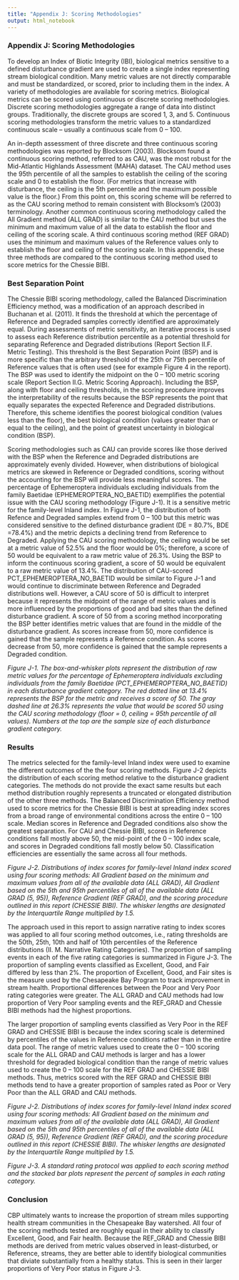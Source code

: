 ```yaml
---
title: "Appendix J: Scoring Methodologies"
output: html_notebook
---
```


### Appendix J: Scoring Methodologies

To develop an Index of Biotic Integrity (IBI), biological metrics sensitive to a defined disturbance gradient are used to create a single index representing stream biological condition. Many metric values are not directly comparable and must be standardized, or scored, prior to including them in the index. A variety of methodologies are available for scoring metrics. Biological metrics can be scored using continuous or discrete scoring methodologies. Discrete scoring methodologies aggregate a range of data into distinct groups. Traditionally, the discrete groups are scored 1, 3, and 5. Continuous scoring methodologies transform the metric values to a standardized continuous scale – usually a continuous scale from 0 – 100.

An in-depth assessment of three discrete and three continuous scoring methodologies was reported by Blocksom (2003). Blocksom found a continuous scoring method, referred to as CAU, was the most robust for the Mid-Atlantic Highlands Assessment (MAHA) dataset. The CAU method uses the 95th percentile of all the samples to establish the ceiling of the scoring scale and 0 to establish the floor. (For metrics that increase with disturbance, the ceiling is the 5th percentile and the maximum possible value is the floor.) From this point on, this scoring scheme will be referred to as the CAU scoring method to remain consistent with Blocksom’s (2003) terminology. Another common continuous scoring methodology called the All Gradient method (ALL GRAD) is similar to the CAU method but uses the minimum and maximum value of all the data to establish the floor and ceiling of the scoring scale. A third continuous scoring method (REF GRAD) uses the minimum and maximum values of the Reference values only to establish the floor and ceiling of the scoring scale. In this appendix, these three methods are compared to the continuous scoring method used to score metrics for the Chessie BIBI.

### Best Separation Point

The Chessie BIBI scoring methodology, called the Balanced Discrimination Efficiency method, was a modification of an approach described in Buchanan et al. (2011). It finds the threshold at which the percentage of Reference and Degraded samples correctly identified are approximately equal. During assessments of metric sensitivity, an iterative process is used to assess each Reference distribution percentile as a potential threshold for separating Reference and Degraded distributions (Report Section II.F. Metric Testing). This threshold is the Best Separation Point (BSP) and is more specific than the arbitrary threshold of the 25th or 75th percentile of Reference values that is often used (see for example Figure 4 in the report). The BSP was used to identify the midpoint on the 0 – 100 metric scoring scale (Report Section II.G. Metric Scoring Approach). Including the BSP, along with floor and ceiling thresholds, in the scoring procedure improves the interpretability of the results because the BSP represents the point that equally separates the expected Reference and Degraded distributions. Therefore, this scheme identifies the poorest biological condition (values less than the floor), the best biological condition (values greater than or equal to the ceiling), and the point of greatest uncertainty in biological condition (BSP).

Scoring methodologies such as CAU can provide scores like those derived with the BSP when the Reference and Degraded distributions are approximately evenly divided. However, when distributions of biological metrics are skewed in Reference or Degraded conditions, scoring without the accounting for the BSP will provide less meaningful scores. The percentage of Ephemeroptera individuals excluding individuals from the family Baetidae (EPHEMEROPTERA_NO_BAETID) exemplifies the potential issue with the CAU scoring methodology (Figure J-1). It is a sensitive metric for the family-level Inland index. In Figure J-1, the distribution of both Refence and Degraded samples extend from 0 – 100 but this metric was considered sensitive to the defined disturbance gradient (DE = 80.7%, BDE =78.4%) and the metric depicts a declining trend from Reference to Degraded. Applying the CAU scoring methodology, the ceiling would be set at a metric value of 52.5% and the floor would be 0%; therefore, a score of 50 would be equivalent to a raw metric value of 26.3%. Using the BSP to inform the continuous scoring gradient, a score of 50 would be equivalent to a raw metric value of 13.4%. The distribution of CAU-scored PCT_EPHEMEROPTERA_NO_BAETID would be similar to Figure J-1 and would continue to discriminate between Reference and Degraded distributions well. However, a CAU score of 50 is difficult to interpret because it represents the midpoint of the range of metric values and is more influenced by the proportions of good and bad sites than the defined disturbance gradient. A score of 50 from a scoring method incorporating the BSP better identifies metric values that are found in the middle of the disturbance gradient. As scores increase from 50, more confidence is gained that the sample represents a Reference condition. As scores decrease from 50, more confidence is gained that the sample represents a Degraded condition.

*Figure J-1. The box-and-whisker plots represent the distribution of raw metric values for the percentage of Ephemeroptera individuals excluding individuals from the family Baetidae (PCT_EPHEMEROPTERA_NO_BAETID) in each disturbance gradient category. The red dotted line at 13.4% represents the BSP for the metric and receives a score of 50. The gray dashed line at 26.3% represents the value that would be scored 50 using the CAU scoring methodology (floor = 0, ceiling = 95th percentile of all values). Numbers at the top are the sample size of each disturbance gradient category.*

### Results

The metrics selected for the family-level Inland index were used to examine the different outcomes of the the four scoring methods. Figure J-2 depicts the distribution of each scoring method relative to the disturbance gradient categories. The methods do not provide the exact same results but each method distribution roughly represents a truncated or elongated distribution of the other three methods. The Balanced Discrimination Efficiency method used to score metrics for the Chessie BIBI is best at spreading index scores from a broad range of environmental conditions across the entire 0 – 100 scale. Median scores in Reference and Degraded conditions also show the greatest separation. For CAU and Chessie BIBI, scores in Reference conditions fall mostly above 50, the mid-point of the 0 – 100 index scale, and scores in Degraded conditions fall mostly below 50. Classification efficiencies are essentially the same across all four methods.

_Figure J-2. Distributions of index scores for family-level Inland index scored using four scoring methods: All Gradient based on the minimum and maximum values from all of the available data (ALL GRAD), All Gradient based on the 5th and 95th percentiles of all of the available data (ALL GRAD (5, 95)), Reference Gradient (REF GRAD), and the scoring procedure outlined in this report (CHESSIE BIBI). The whisker lengths are designated by the Interquartile Range multiplied by 1.5._

The approach used in this report to assign narrative rating to index scores was applied to all four scoring method outcomes, i.e., rating thresholds are the 50th, 25th, 10th and half of 10th percentiles of the Reference distributions (II. M. Narrative Rating Categories). The proportion of sampling events in each of the five rating categories is summarized in Figure J-3. The proportion of sampling events classified as Excellent, Good, and Fair differed by less than 2%. The proportion of Excellent, Good, and Fair sites is the measure used by the Chesapeake Bay Program to track improvement in stream health. Proportional differences between the Poor and Very Poor rating categories were greater. The ALL GRAD and CAU methods had low proportion of Very Poor sampling events and the REF_GRAD and Chessie BIBI methods had the highest proportions.

The larger proportion of sampling events classified as Very Poor in the REF GRAD and CHESSIE BIBI is because the index scoring scale is determined by percentiles of the values in Reference conditions rather than in the entire data pool. The range of metric values used to create the 0 – 100 scoring scale for the ALL GRAD and CAU methods is larger and has a lower threshold for degraded biological condition than the range of metric values used to create the 0 – 100 scale for the REF GRAD and CHESSIE BIBI methods. Thus, metrics scored with the REF GRAD and CHESSIE BIBI methods tend to have a greater proportion of samples rated as Poor or Very Poor than the ALL GRAD and CAU methods.

_Figure J-2. Distributions of index scores for family-level Inland index scored using four scoring methods: All Gradient based on the minimum and maximum values from all of the available data (ALL GRAD), All Gradient based on the 5th and 95th percentiles of all of the available data (ALL GRAD (5, 95)), Reference Gradient (REF GRAD), and the scoring procedure outlined in this report (CHESSIE BIBI). The whisker lengths are designated by the Interquartile Range multiplied by 1.5._

_Figure J-3. A standard rating protocol was applied to each scoring method and the stacked bar plots represent the percent of samples in each rating category._

### Conclusion

CBP ultimately wants to increase the proportion of stream miles supporting health stream communities in the Chesapeake Bay watershed. All four of the scoring methods tested are roughly equal in their ability to classify Excellent, Good, and Fair health. Because the REF_GRAD and Chessie BIBI methods are derived from metric values observed in least-disturbed, or Reference, streams, they are better able to identify biological communities that diviate substantially from a healthy status. This is seen in their larger proportions of Very Poor status in Figure J-3.